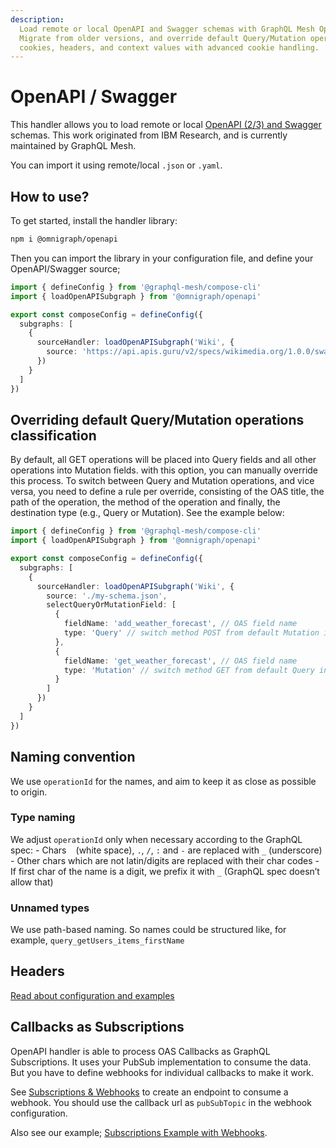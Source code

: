 ```yaml
---
description:
  Load remote or local OpenAPI and Swagger schemas with GraphQL Mesh OpenAPI/ Swagger handler.
  Migrate from older versions, and override default Query/Mutation operations classification. Accept
  cookies, headers, and context values with advanced cookie handling.
---
```



# OpenAPI / Swagger

This handler allows you to load remote or local [OpenAPI (2/3) and Swagger](https://swagger.io)
schemas. This work originated from IBM Research, and is currently maintained by GraphQL Mesh.

You can import it using remote/local `.json` or `.yaml`.

## How to use?

To get started, install the handler library:

```sh npm2yarn
npm i @omnigraph/openapi
```

Then you can import the library in your configuration file, and define your OpenAPI/Swagger source;

```ts filename="mesh.config.ts"
import { defineConfig } from '@graphql-mesh/compose-cli'
import { loadOpenAPISubgraph } from '@omnigraph/openapi'

export const composeConfig = defineConfig({
  subgraphs: [
    {
      sourceHandler: loadOpenAPISubgraph('Wiki', {
        source: 'https://api.apis.guru/v2/specs/wikimedia.org/1.0.0/swagger.yaml'
      })
    }
  ]
})
```

## Overriding default Query/Mutation operations classification

By default, all GET operations will be placed into Query fields and all other operations into
Mutation fields. with this option, you can manually override this process. To switch between Query
and Mutation operations, and vice versa, you need to define a rule per override, consisting of the
OAS title, the path of the operation, the method of the operation and finally, the destination type
(e.g., Query or Mutation). See the example below:

```ts filename="mesh.config.ts"
import { defineConfig } from '@graphql-mesh/compose-cli'
import { loadOpenAPISubgraph } from '@omnigraph/openapi'

export const composeConfig = defineConfig({
  subgraphs: [
    {
      sourceHandler: loadOpenAPISubgraph('Wiki', {
        source: './my-schema.json',
        selectQueryOrMutationField: [
          {
            fieldName: 'add_weather_forecast', // OAS field name
            type: 'Query' // switch method POST from default Mutation into Query
          },
          {
            fieldName: 'get_weather_forecast', // OAS field name
            type: 'Mutation' // switch method GET from default Query into Mutation
          }
        ]
      })
    }
  ]
})
```

## Naming convention

We use `operationId` for the names, and aim to keep it as close as possible to origin.

### Type naming

We adjust `operationId` only when necessary according to the GraphQL spec: - Chars ` ` (white
space), `.`, `/`, `:` and `-` are replaced with `_` (underscore) - Other chars which are not
latin/digits are replaced with their char codes - If first char of the name is a digit, we prefix it
with `_` (GraphQL spec doesn’t allow that)

### Unnamed types

We use path-based naming. So names could be structured like, for example,
`query_getUsers_items_firstName`

## Headers

[Read about configuration and examples](/v1/source-handlers#setting-headers)

## Callbacks as Subscriptions

OpenAPI handler is able to process OAS Callbacks as GraphQL Subscriptions. It uses your PubSub
implementation to consume the data. But you have to define webhooks for individual callbacks to make
it work.

See [Subscriptions & Webhooks](https://graphql-hive.com/docs/gateway/subscriptions-webhooks) to
create an endpoint to consume a webhook. You should use the callback url as `pubSubTopic` in the
webhook configuration.

Also see our example;
[Subscriptions Example with Webhooks](https://codesandbox.io/s/github/ardatan/graphql-mesh/tree/master/examples/v1-next/openapi-subscriptions).
